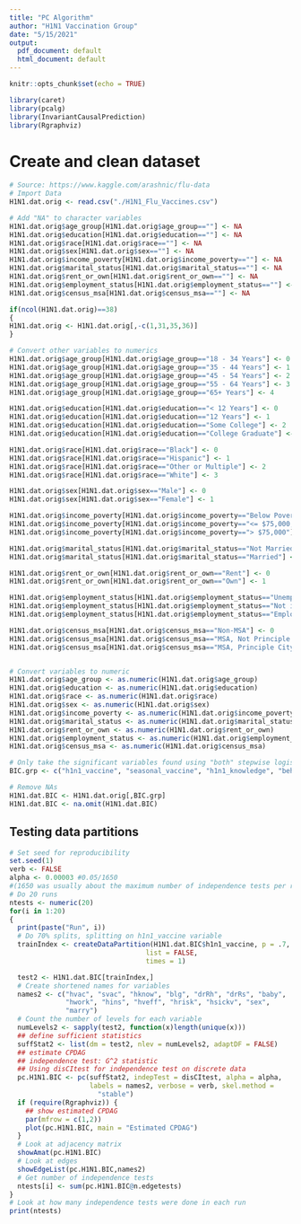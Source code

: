 ---
title: "PC Algorithm"
author: "H1N1 Vaccination Group"
date: "5/15/2021"
output:
  pdf_document: default
  html_document: default
---

```{r setup, include=FALSE}
knitr::opts_chunk$set(echo = TRUE)
```

```{r libraries, echo=FALSE, error=FALSE, warning=FALSE}
library(caret)
library(pcalg)
library(InvariantCausalPrediction)
library(Rgraphviz)
```

# Create and clean dataset

```{r data}
# Source: https://www.kaggle.com/arashnic/flu-data
# Import Data
H1N1.dat.orig <- read.csv("./H1N1_Flu_Vaccines.csv")

# Add "NA" to character variables
H1N1.dat.orig$age_group[H1N1.dat.orig$age_group==""] <- NA
H1N1.dat.orig$education[H1N1.dat.orig$education==""] <- NA
H1N1.dat.orig$race[H1N1.dat.orig$race==""] <- NA
H1N1.dat.orig$sex[H1N1.dat.orig$sex==""] <- NA
H1N1.dat.orig$income_poverty[H1N1.dat.orig$income_poverty==""] <- NA
H1N1.dat.orig$marital_status[H1N1.dat.orig$marital_status==""] <- NA
H1N1.dat.orig$rent_or_own[H1N1.dat.orig$rent_or_own==""] <- NA
H1N1.dat.orig$employment_status[H1N1.dat.orig$employment_status==""] <- NA
H1N1.dat.orig$census_msa[H1N1.dat.orig$census_msa==""] <- NA

if(ncol(H1N1.dat.orig)==38)
{
H1N1.dat.orig <- H1N1.dat.orig[,-c(1,31,35,36)]
}
```

```{r variableConvWithoutNA}
# Convert other variables to numerics
H1N1.dat.orig$age_group[H1N1.dat.orig$age_group=="18 - 34 Years"] <- 0
H1N1.dat.orig$age_group[H1N1.dat.orig$age_group=="35 - 44 Years"] <- 1
H1N1.dat.orig$age_group[H1N1.dat.orig$age_group=="45 - 54 Years"] <- 2
H1N1.dat.orig$age_group[H1N1.dat.orig$age_group=="55 - 64 Years"] <- 3
H1N1.dat.orig$age_group[H1N1.dat.orig$age_group=="65+ Years"] <- 4

H1N1.dat.orig$education[H1N1.dat.orig$education=="< 12 Years"] <- 0
H1N1.dat.orig$education[H1N1.dat.orig$education=="12 Years"] <- 1
H1N1.dat.orig$education[H1N1.dat.orig$education=="Some College"] <- 2
H1N1.dat.orig$education[H1N1.dat.orig$education=="College Graduate"] <- 3

H1N1.dat.orig$race[H1N1.dat.orig$race=="Black"] <- 0
H1N1.dat.orig$race[H1N1.dat.orig$race=="Hispanic"] <- 1
H1N1.dat.orig$race[H1N1.dat.orig$race=="Other or Multiple"] <- 2
H1N1.dat.orig$race[H1N1.dat.orig$race=="White"] <- 3

H1N1.dat.orig$sex[H1N1.dat.orig$sex=="Male"] <- 0
H1N1.dat.orig$sex[H1N1.dat.orig$sex=="Female"] <- 1

H1N1.dat.orig$income_poverty[H1N1.dat.orig$income_poverty=="Below Poverty"] <- 0
H1N1.dat.orig$income_poverty[H1N1.dat.orig$income_poverty=="<= $75,000, Above Poverty"] <- 1
H1N1.dat.orig$income_poverty[H1N1.dat.orig$income_poverty=="> $75,000"] <- 2

H1N1.dat.orig$marital_status[H1N1.dat.orig$marital_status=="Not Married"] <- 0
H1N1.dat.orig$marital_status[H1N1.dat.orig$marital_status=="Married"] <- 1

H1N1.dat.orig$rent_or_own[H1N1.dat.orig$rent_or_own=="Rent"] <- 0
H1N1.dat.orig$rent_or_own[H1N1.dat.orig$rent_or_own=="Own"] <- 1

H1N1.dat.orig$employment_status[H1N1.dat.orig$employment_status=="Unemployed"] <- 0
H1N1.dat.orig$employment_status[H1N1.dat.orig$employment_status=="Not in Labor Force"] <- 1
H1N1.dat.orig$employment_status[H1N1.dat.orig$employment_status=="Employed"] <- 2

H1N1.dat.orig$census_msa[H1N1.dat.orig$census_msa=="Non-MSA"] <- 0
H1N1.dat.orig$census_msa[H1N1.dat.orig$census_msa=="MSA, Not Principle  City"] <- 1
H1N1.dat.orig$census_msa[H1N1.dat.orig$census_msa=="MSA, Principle City"] <- 2


# Convert variables to numeric
H1N1.dat.orig$age_group <- as.numeric(H1N1.dat.orig$age_group)
H1N1.dat.orig$education <- as.numeric(H1N1.dat.orig$education)
H1N1.dat.orig$race <- as.numeric(H1N1.dat.orig$race)
H1N1.dat.orig$sex <- as.numeric(H1N1.dat.orig$sex)
H1N1.dat.orig$income_poverty <- as.numeric(H1N1.dat.orig$income_poverty)
H1N1.dat.orig$marital_status <- as.numeric(H1N1.dat.orig$marital_status)
H1N1.dat.orig$rent_or_own <- as.numeric(H1N1.dat.orig$rent_or_own)
H1N1.dat.orig$employment_status <- as.numeric(H1N1.dat.orig$employment_status)
H1N1.dat.orig$census_msa <- as.numeric(H1N1.dat.orig$census_msa)
```

```{r removeNAs}
# Only take the significant variables found using "both" stepwise logistic regression with BIC
BIC.grp <- c("h1n1_vaccine", "seasonal_vaccine", "h1n1_knowledge", "behavioral_large_gatherings", "doctor_recc_h1n1", "doctor_recc_seasonal", "child_under_6_months", "health_worker", "health_insurance", "opinion_h1n1_vacc_effective", "opinion_h1n1_risk", "opinion_h1n1_sick_from_vacc", "sex", "marital_status")

# Remove NAs
H1N1.dat.BIC <- H1N1.dat.orig[,BIC.grp]
H1N1.dat.BIC <- na.omit(H1N1.dat.BIC)
```

## Testing data partitions

```{r splitData}
# Set seed for reproducibility
set.seed(1)
verb <- FALSE
alpha <- 0.00003 #0.05/1650 
#(1650 was usually about the maximum number of independence tests per run) 
# Do 20 runs
ntests <- numeric(20)
for(i in 1:20)
{
  print(paste("Run", i))
  # Do 70% splits, splitting on h1n1_vaccine variable
  trainIndex <- createDataPartition(H1N1.dat.BIC$h1n1_vaccine, p = .7, 
                                  list = FALSE, 
                                  times = 1)

  test2 <- H1N1.dat.BIC[trainIndex,]
  # Create shortened names for variables
  names2 <- c("hvac", "svac", "hknow", "blg", "drRh", "drRs", "baby", 
              "hwork", "hins", "hveff", "hrisk", "hsickv", "sex", 
              "marry")
  # Count the number of levels for each variable
  numLevels2 <- sapply(test2, function(x)length(unique(x)))
  ## define sufficient statistics
  suffStat2 <- list(dm = test2, nlev = numLevels2, adaptDF = FALSE)
  ## estimate CPDAG
  ## independence test: G^2 statistic
  ## Using disCItest for independence test on discrete data
  pc.H1N1.BIC <- pc(suffStat2, indepTest = disCItest, alpha = alpha, 
                    labels = names2, verbose = verb, skel.method = 
                      "stable")
  if (require(Rgraphviz)) {
    ## show estimated CPDAG
    par(mfrow = c(1,2))
    plot(pc.H1N1.BIC, main = "Estimated CPDAG")
  }
  # Look at adjacency matrix
  showAmat(pc.H1N1.BIC)
  # Look at edges
  showEdgeList(pc.H1N1.BIC,names2)
  # Get number of independence tests
  ntests[i] <- sum(pc.H1N1.BIC@n.edgetests)
}
# Look at how many independence tests were done in each run
print(ntests)
```
